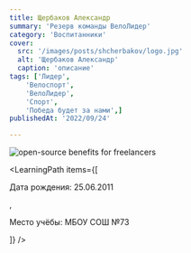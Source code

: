 ```yaml
---
title: Щербаков Александр  
summary: 'Резерв команды ВелоЛидер'
category: 'Воспитанники'
cover:
  src: '/images/posts/shcherbakov/logo.jpg'
  alt: 'Щербаков Александр'
  caption: 'описание'
tags: ['Лидер',
    'Велоспорт',
    'ВелоЛидер',
    'Спорт',
    'Победа будет за нами',]
publishedAt: '2022/09/24'

---
```

<CardLeaders>
<Image
  src="/images/posts/shcherbakov/logo.jpg"
  alt="open-source benefits for freelancers"
/>

<LearningPath
  items={[
    <p>Дата рождения: 25.06.2011</p>,
    <p>Место учёбы: МБОУ СОШ №73</p>
  ]}
/>
</CardLeaders>